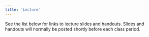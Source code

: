 ```yaml
---
title: 'Lecture'
---
```


See the list below for links to lecture slides and handouts. Slides and handouts will normally be posted shortly before each class period.

<!-- * Lecture 1: Introduction and Analog Behavior of Digital Systems [[slides](./slides/lecture-01-slides.pdf)] [[handout](./slides/lecture-01-handout.pdf)]
* Lecture 2: Combinational and Sequential Logic [[slides](./slides/lecture-02-slides.pdf)] [[handout](./slides/lecture-02-handout.pdf)]
* Lecture 3: Verilog [[slides](./slides/lecture-03-slides.pdf)] [[handout](./slides/lecture-03-handout.pdf)]
* Lecture 4: Synchronous Design [[slides](./slides/lecture-04-slides.pdf)] [[handout](./slides/lecture-04-handout.pdf)]
* Lecture 5: FPGA Documentation [[slides](./slides/lecture-05-slides.pdf)] [[handout](./slides/lecture-05-handout.pdf)]
* Lecture 6: Introduction to the STM32 L432KC MCU [[slides](./slides/lecture-06-slides.pdf)] [[handout](./slides/lecture-06-handout.pdf)]
* Lecture 7: ARM Assembly Programming [[slides](./slides/lecture-07-slides.pdf)] [[handout](./slides/lecture-07-handout.pdf)]
* Lecture 8: C Programming [[slides](./slides/lecture-08-slides.pdf)] [[handout](./slides/lecture-08-handout.pdf)]
* Lecture 9: Clock Configuration [[slides](./slides/lecture-09-slides.pdf)] [[handout](./slides/lecture-09-handout.pdf)]
* Lecture 10: Timers [[slides](./slides/lecture-10-slides.pdf)] [[handout](./slides/lecture-10-handout.pdf)]
* Lecture 11: Serial Interfaces and SPI [[slides](./slides/lecture-11-slides.pdf)] [[handout](./slides/lecture-11-handout.pdf)]
* Lecture 12: UART and the Internet of Things [[slides](./slides/lecture-12-slides.pdf)] [[handout](./slides/lecture-12-handout.pdf)]
* Lecture 13: Introduction to AES: Galois Fields [[slides](./slides/lecture-13-slides.pdf)] [[handout](./slides/lecture-13-handout.pdf)]
* Lecture 14: The Advanced Encryption Standard (AES) [[slides](./slides/lecture-14-slides.pdf)] [[handout](./slides/lecture-14-handout.pdf)]
* Lecture 15: Final Project Kickoff
* Lecture 16: Graphics and Displays
* Lecture 17: Motors and Speakers
* Lecture 18: Interrupts [[slides](./slides/lecture-18-slides.pdf)] [[handout](./slides/lecture-18-handout.pdf)]
* Lecture 19: Interrupts Activity [[slides](./slides/lecture-19-slides.pdf)] [[handout](./slides/lecture-19-handout.pdf)]
* Lecture 20: The Fast Fourier Transform [[slides](./slides/lecture-20-slides.pdf)] [[handout](./slides/lecture-20-handout.pdf)]
* Lecture 21: Direct Memory Access [[slides](./slides/lecture-21-slides.pdf)] [[handout](./slides/lecture-21-handout.pdf)]
* Lecture 22: Introduction to Real Time Operating Systems [[slides](./slides/lecture-22-slides.pdf)] [[handout](./slides/lecture-22-handout.pdf)] -->
